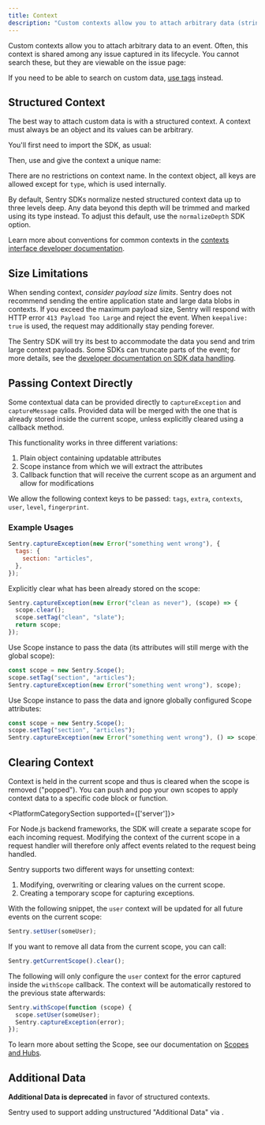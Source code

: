 ```yaml
---
title: Context
description: "Custom contexts allow you to attach arbitrary data (strings, lists, dictionaries) to an event."
---
```


Custom contexts allow you to attach arbitrary data to an event. Often, this context is shared among any issue captured in its lifecycle. You cannot search these, but they are viewable on the issue page:

<Include name="common-imgs/additional_data" />

<Note>

If you need to be able to search on custom data, [use tags](../tags) instead.

</Note>

## Structured Context

The best way to attach custom data is with a structured context. A context must always be an object and its values can be arbitrary.

You'll first need to import the SDK, as usual:

<PlatformContent includePath="enriching-events/import" />

Then, use <PlatformIdentifier name="set-context" /> and give the context a unique name:

<PlatformContent includePath="enriching-events/set-context" />

There are no restrictions on context name. In the context object, all keys are allowed except for `type`, which is used internally.

By default, Sentry SDKs normalize nested structured context data up to three levels deep. Any data beyond this depth will be trimmed and marked using its type instead. To adjust this default, use the <PlatformLink to="/configuration/options#normalize-depth">`normalizeDepth`</PlatformLink> SDK option.

Learn more about conventions for common contexts in the [contexts interface developer documentation](https://develop.sentry.dev/sdk/event-payloads/contexts/).

## Size Limitations

When sending context, _consider payload size limits_. Sentry does not recommend sending the entire application state and large data blobs in contexts. If you exceed the maximum payload size, Sentry will respond with HTTP error `413 Payload Too Large` and reject the event. When `keepalive: true` is used, the request may additionally stay pending forever.

The Sentry SDK will try its best to accommodate the data you send and trim large context payloads. Some SDKs can truncate parts of the event; for more details, see the [developer documentation on SDK data handling](https://develop.sentry.dev/sdk/data-handling/).

## Passing Context Directly

Some contextual data can be provided directly to `captureException` and `captureMessage` calls. Provided data will be merged with the one that is already stored inside the current scope, unless explicitly cleared using a callback method.

This functionality works in three different variations:

1.  Plain object containing updatable attributes
2.  Scope instance from which we will extract the attributes
3.  Callback function that will receive the current scope as an argument and allow for modifications

We allow the following context keys to be passed: `tags`, `extra`, `contexts`, `user`, `level`, `fingerprint`.

### Example Usages

```javascript
Sentry.captureException(new Error("something went wrong"), {
  tags: {
    section: "articles",
  },
});
```

Explicitly clear what has been already stored on the scope:

```javascript
Sentry.captureException(new Error("clean as never"), (scope) => {
  scope.clear();
  scope.setTag("clean", "slate");
  return scope;
});
```

Use Scope instance to pass the data (its attributes will still merge with the global scope):

```javascript
const scope = new Sentry.Scope();
scope.setTag("section", "articles");
Sentry.captureException(new Error("something went wrong"), scope);
```

Use Scope instance to pass the data and ignore globally configured Scope attributes:

```javascript
const scope = new Sentry.Scope();
scope.setTag("section", "articles");
Sentry.captureException(new Error("something went wrong"), () => scope);
```

## Clearing Context

Context is held in the current scope and thus is cleared when the scope is removed ("popped"). You can push and pop your own scopes to apply context data to a specific code block or function.

<PlatformCategorySection supported={['server']}>
<Note>

For Node.js backend frameworks, the SDK will create a separate scope for each incoming request. Modifying the context of the current scope in a request handler will therefore only affect events related to the request being handled.

</Note>
</PlatformCategorySection>

Sentry supports two different ways for unsetting context:

1. Modifying, overwriting or clearing values on the current scope.
2. Creating a temporary scope for capturing exceptions.

With the following snippet, the `user` context will be updated for all future events on the current scope:

```javascript
Sentry.setUser(someUser);
```

If you want to remove all data from the current scope, you can call:

```javascript
Sentry.getCurrentScope().clear();
```

The following will only configure the `user` context for the error captured inside the `withScope` callback. The context will be automatically restored to the previous state afterwards:

```javascript
Sentry.withScope(function (scope) {
  scope.setUser(someUser);
  Sentry.captureException(error);
});
```

To learn more about setting the Scope, see our documentation on [Scopes and Hubs](../scopes/).

## Additional Data

**Additional Data is deprecated** in favor of structured contexts.

Sentry used to support adding unstructured "Additional Data" via <PlatformIdentifier name="set-extra" />.

